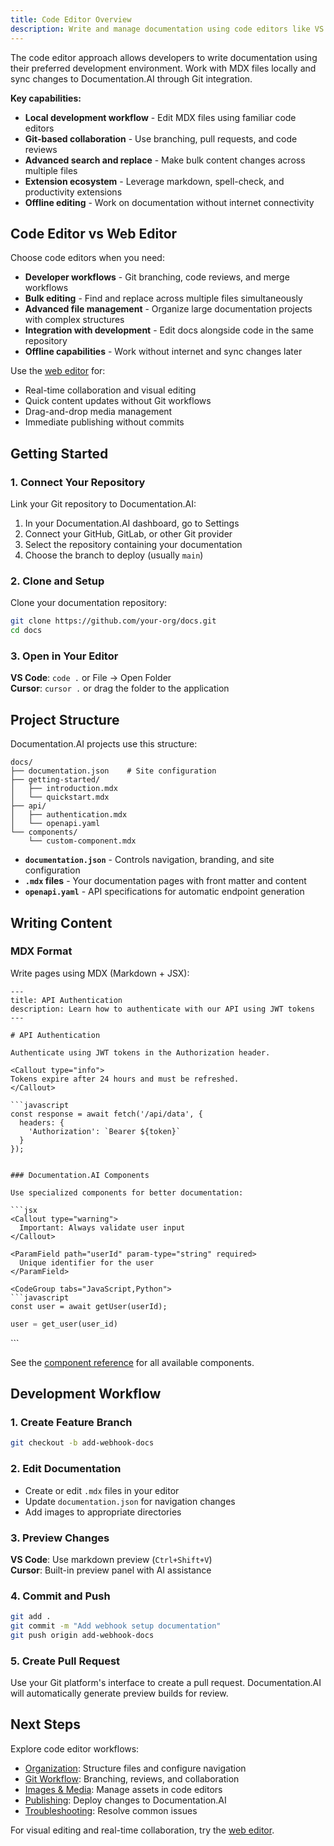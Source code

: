 ```yaml
---
title: Code Editor Overview
description: Write and manage documentation using code editors like VS Code and Cursor with Documentation.AI
---
```


The code editor approach allows developers to write documentation using their preferred development environment. Work with MDX files locally and sync changes to Documentation.AI through Git integration.

**Key capabilities:**
- **Local development workflow** - Edit MDX files using familiar code editors
- **Git-based collaboration** - Use branching, pull requests, and code reviews
- **Advanced search and replace** - Make bulk content changes across multiple files
- **Extension ecosystem** - Leverage markdown, spell-check, and productivity extensions
- **Offline editing** - Work on documentation without internet connectivity

## Code Editor vs Web Editor

Choose code editors when you need:

- **Developer workflows** - Git branching, code reviews, and merge workflows
- **Bulk editing** - Find and replace across multiple files simultaneously  
- **Advanced file management** - Organize large documentation projects with complex structures
- **Integration with development** - Edit docs alongside code in the same repository
- **Offline capabilities** - Work without internet and sync changes later

Use the [web editor](../web-editor/overview) for:
- Real-time collaboration and visual editing
- Quick content updates without Git workflows
- Drag-and-drop media management
- Immediate publishing without commits

## Getting Started

### 1. Connect Your Repository

Link your Git repository to Documentation.AI:

1. In your Documentation.AI dashboard, go to Settings
2. Connect your GitHub, GitLab, or other Git provider
3. Select the repository containing your documentation
4. Choose the branch to deploy (usually `main`)

### 2. Clone and Setup

Clone your documentation repository:

```bash
git clone https://github.com/your-org/docs.git
cd docs
```

### 3. Open in Your Editor

**VS Code**: `code .` or File → Open Folder  
**Cursor**: `cursor .` or drag the folder to the application

## Project Structure

Documentation.AI projects use this structure:

```
docs/
├── documentation.json    # Site configuration
├── getting-started/
│   ├── introduction.mdx
│   └── quickstart.mdx
├── api/
│   ├── authentication.mdx
│   └── openapi.yaml
└── components/
    └── custom-component.mdx
```

- **`documentation.json`** - Controls navigation, branding, and site configuration
- **`.mdx` files** - Your documentation pages with front matter and content
- **`openapi.yaml`** - API specifications for automatic endpoint generation

## Writing Content

### MDX Format

Write pages using MDX (Markdown + JSX):

```mdx
---
title: API Authentication
description: Learn how to authenticate with our API using JWT tokens
---

# API Authentication

Authenticate using JWT tokens in the Authorization header.

<Callout type="info">
Tokens expire after 24 hours and must be refreshed.
</Callout>

```javascript
const response = await fetch('/api/data', {
  headers: {
    'Authorization': `Bearer ${token}`
  }
});
```
```

### Documentation.AI Components

Use specialized components for better documentation:

```jsx
<Callout type="warning">
  Important: Always validate user input
</Callout>

<ParamField path="userId" param-type="string" required>
  Unique identifier for the user
</ParamField>

<CodeGroup tabs="JavaScript,Python">
```javascript
const user = await getUser(userId);
```

```python
user = get_user(user_id)
```
</CodeGroup>
```

See the [component reference](../../components) for all available components.

## Development Workflow

### 1. Create Feature Branch

```bash
git checkout -b add-webhook-docs
```

### 2. Edit Documentation

- Create or edit `.mdx` files in your editor
- Update `documentation.json` for navigation changes
- Add images to appropriate directories

### 3. Preview Changes

**VS Code**: Use markdown preview (`Ctrl+Shift+V`)  
**Cursor**: Built-in preview panel with AI assistance

### 4. Commit and Push

```bash
git add .
git commit -m "Add webhook setup documentation"
git push origin add-webhook-docs
```

### 5. Create Pull Request

Use your Git platform's interface to create a pull request. Documentation.AI will automatically generate preview builds for review.

## Next Steps

Explore code editor workflows:

- [Organization](organize): Structure files and configure navigation
- [Git Workflow](git-workflow): Branching, reviews, and collaboration
- [Images & Media](images-and-media): Manage assets in code editors
- [Publishing](publish): Deploy changes to Documentation.AI
- [Troubleshooting](troubleshooting): Resolve common issues

For visual editing and real-time collaboration, try the [web editor](../web-editor/overview).
